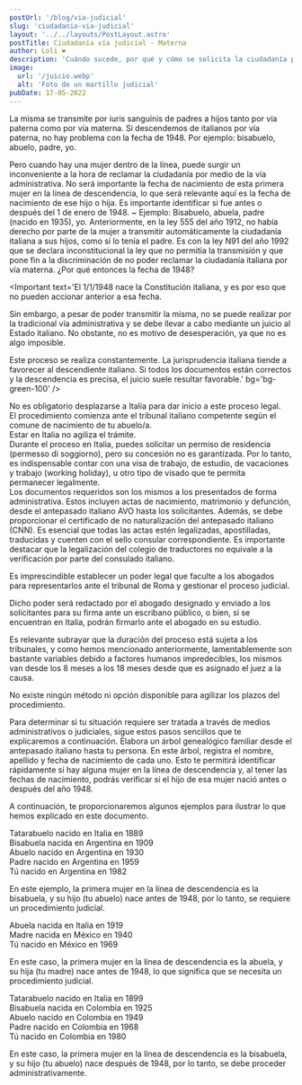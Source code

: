 ```yaml
---
postUrl: '/blog/via-judicial'
slug: 'ciudadania-via-judicial'
layout: '../../layouts/PostLayout.astro'
postTitle: Ciudadanía vía judicial - Materna
author: Loli ❤️
description: 'Cuándo sucede, por qué y cómo se solicita la ciudadanía por vía materna - Judicial'
image:
  url: '/juicio.webp'
  alt: 'Foto de un martillo judicial'
pubDate: 17-05-2022
---
```



<BlogTitle text="¿CÓMO SE TRANSMITE LA CIUDADANÍA ITALIANA?" />

La misma se transmite por iuris sanguinis de padres a hijos tanto por vía paterna como por vía materna. Si descendemos de italianos por vía paterna, no hay problema con la fecha de 1948. Por ejemplo: bisabuelo, abuelo, padre, yo.

<span class="p-2">
	Pero cuando hay una mujer dentro de la línea, puede surgir un inconveniente a la hora de reclamar
	la ciudadanía por medio de la vía administrativa. No será importante la fecha de nacimiento de
	esta primera mujer en la línea de descendencia, lo que será relevante aquí es la fecha de
	nacimiento de ese hijo o hija. Es importante identificar si fue antes o después del 1 de enero de
	1948.
</span>
~ Ejemplo: Bisabuelo, abuela, padre (nacido en 1935), yo.
<span class="p-2">
	Anteriormente, en la ley 555 del año 1912, no había derecho por parte de la mujer a transmitir
	automáticamente la ciudadanía italiana a sus hijos, como sí lo tenía el padre.
</span>
Es con la ley N91 del año 1992 que se declara inconstitucional la ley que no permitía la transmisión
y que pone fin a la discriminación de no poder reclamar la ciudadanía italiana por vía materna. ¿Por
qué entonces la fecha de 1948?

<Important text='El 1/1/1948 nace la Constitución italiana, y es por eso que no pueden accionar anterior a esa fecha.

Sin embargo, a pesar de poder transmitir la misma, no se puede realizar por la tradicional vía administrativa y se debe llevar a cabo mediante un juicio al Estado italiano. No obstante, no es motivo de desesperación, ya que no es algo imposible.

Este proceso se realiza constantemente. La jurisprudencia italiana tiende a favorecer al descendiente italiano. Si todos los documentos están correctos y la descendencia es precisa, el juicio suele resultar favorable.' bg='bg-green-100' />

<BlogTitle text="PUNTOS CLAVE A CONSIDERAR" />

<div class="flex flex-row">
	<Dot /> No es obligatorio desplazarse a Italia para dar inicio a este proceso legal.
</div>

<div class="flex flex-row">
	<Dot /> El procedimiento comienza ante el tribunal italiano competente según el comune de
	nacimiento de tu abuelo/a.
</div>

<div class="flex flex-row">
	<Dot /> Estar en Italia no agiliza el trámite.
</div>

<div class="flex flex-row">
	<Dot /> Durante el proceso en Italia, puedes solicitar un permiso de residencia (permesso di
	soggiorno), pero su concesión no es garantizada. Por lo tanto, es indispensable contar con una
	visa de trabajo, de estudio, de vacaciones y trabajo (working holiday), u otro tipo de visado que
	te permita permanecer legalmente.
</div>

<BlogTitle text="¿QUÉ DOCUMENTOS SE REQUIEREN?" />
<span class="p-2">
	Los documentos requeridos son los mismos a los presentados de forma administrativa. Estos incluyen
	actas de nacimiento, matrimonio y defunción, desde el antepasado italiano AVO hasta los
	solicitantes. Además, se debe proporcionar el certificado de no naturalización del antepasado
	italiano (CNN).
</span>
Es esencial que todas las actas estén legalizadas, apostilladas, traducidas y cuenten con el sello
consular correspondiente. Es importante destacar que la legalización del colegio de traductores no
equivale a la verificación por parte del consulado italiano.

<BlogTitle text="PODER LEGAL" />

Es imprescindible establecer un poder legal que faculte a los abogados para representarlos ante el tribunal de Roma y gestionar el proceso judicial.

Dicho poder será redactado por el abogado designado y enviado a los solicitantes para su firma ante un escribano público, o bien, si se encuentran en Italia, podrán firmarlo ante el abogado en su estudio.

<BlogTitle text="DURACIÓN DEL PROCESO LEGAL" />

Es relevante subrayar que la duración del proceso está sujeta a los tribunales, y como hemos mencionado anteriormente, lamentablemente son bastante variables debido a factores humanos impredecibles, los mismos van desde los 8 meses a los 18 meses desde que es asignado el juez a la causa.

No existe ningún método ni opción disponible para agilizar los plazos del procedimiento.

<BlogTitle text="¿CÓMO IDENTIFICAR SI EL PROCEDIMIENTO DEBE SER VÍA JUDICIAL?" />
<span class="p-2">
	Para determinar si tu situación requiere ser tratada a través de medios administrativos o
	judiciales, sigue estos pasos sencillos que te explicaremos a continuación. Elabora un árbol
	genealógico familiar desde el antepasado italiano hasta tu persona.
</span>
En este árbol, registra el nombre, apellido y fecha de nacimiento de cada uno. Esto te permitirá
identificar rápidamente si hay alguna mujer en la línea de descendencia y, al tener las fechas de
nacimiento, podrás verificar si el hijo de esa mujer nació antes o después del año 1948.

A continuación, te proporcionaremos algunos ejemplos para ilustrar lo que hemos explicado en este documento.

<BlogTitle text="EJEMPLOS PROCEDIMIENTO JUDICIAL:" />

<SubTitle text="Ejemplo 1:" />

<div class="flex flex-row">
	<Dot /> Tatarabuelo nacido en Italia en 1889
</div>

<div class="flex flex-row">
	<Dot /> Bisabuela nacida en Argentina en 1909
</div>

<div class="flex flex-row">
	<Dot /> Abuelo nacido en Argentina en 1930
</div>

<div class="flex flex-row">
	<Dot /> Padre nacido en Argentina en 1959
</div>

<div class="flex flex-row">
	<Dot /> Tú nacido en Argentina en 1982
</div>

En este ejemplo, la primera mujer en la línea de descendencia es la bisabuela, y su hijo (tu abuelo) nace antes de 1948, por lo tanto, se requiere un procedimiento judicial.

<SubTitle text="Ejemplo 2:" />

<div class="flex flex-row">
	<Dot /> Abuela nacida en Italia en 1919
</div>
<div class="flex flex-row">
	<Dot /> Madre nacida en México en 1940
</div>
<div class="flex flex-row">
	<Dot /> Tú nacido en México en 1969
</div>

En este caso, la primera mujer en la línea de descendencia es la abuela, y su hija (tu madre) nace antes de 1948, lo que significa que se necesita un procedimiento judicial.

<BlogTitle text="NO SE REQUIERE PROCEDIMIENTO JUDICIAL:" />

<SubTitle text="Ejemplo:" />

<div class="flex flex-row">
	<Dot /> Tatarabuelo nacido en Italia en 1899
</div>
<div class="flex flex-row">
	<Dot /> Bisabuela nacida en Colombia en 1925
</div>
<div class="flex flex-row">
	<Dot /> Abuelo nacido en Colombia en 1949
</div>
<div class="flex flex-row">
	<Dot /> Padre nacido en Colombia en 1968
</div>
<div class="flex flex-row">
	<Dot /> Tú nacido en Colombia en 1980
</div>

En este caso, la primera mujer en la línea de descendencia es la bisabuela, y su hijo (tu abuelo) nace después de 1948, por lo tanto, se debe proceder administrativamente.
